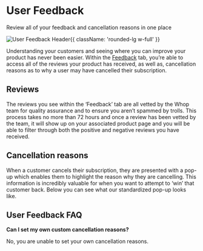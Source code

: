 
# User Feedback

Review all of your feedback and cancellation reasons in one place

![User Feedback Header](https://i.imgur.com/KKaX3Lk.png){{ className: 'rounded-lg w-full' }}

Understanding your customers and seeing where you can improve your product has never been easier. Within the [Feedback](https://dash.whop.com/feedback) tab, you’re able to access all of the reviews your product has received, as well as, cancellation reasons as to why a user may have cancelled their subscription.

## Reviews

The reviews you see within the ‘Feedback’ tab are all vetted by the Whop team for quality assurance and to ensure you aren’t spammed by trolls. This process takes no more than 72 hours and once a review has been vetted by the team, it will show up on your associated product page and you will be able to filter through both the positive and negative reviews you have received.

## Cancellation reasons

When a customer cancels their subscription, they are presented with a pop-up which enables them to highlight the reason why they are cancelling. This information is incredibly valuable for when you want to attempt to ‘win’ that customer back. Below you can see what our standardized pop-up looks like.

## User Feedback FAQ

**Can I set my own custom cancellation reasons?**

No, you are unable to set your own cancellation reasons.